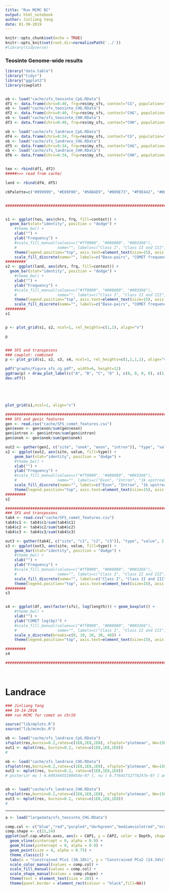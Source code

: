 ```yaml
---
title: "Run MCMC BC"
output: html_notebook
author: Jinliang Yang
date: 01-30-2019
---
```



```r
knitr::opts_chunk$set(echo = TRUE) 
knitr::opts_knit$set(root.dir=normalizePath('../')) 
#library(tidyverse)
```


### Teosinte Genome-wide results

```r
library("data.table")
library("tidyr")
library("ggplot2")
library(cowplot)


ob <- load("cache/sfs_teosinte_CpG.RData")
df1 <- data.frame(chrs=0:40, frq=res$my_sfs, context="CG", population="teosinte")
ob <- load("cache/sfs_teosinte_CHG.RData")
df2 <- data.frame(chrs=0:40, frq=res$my_sfs, context="CHG", population="teosinte")
ob <- load("cache/sfs_teosinte_CHH.RData")
df3 <- data.frame(chrs=0:40, frq=res$my_sfs, context="CHH", population="teosinte")

ob <- load("cache/sfs_landrace_CpG.RData")
df4 <- data.frame(chrs=0:34, frq=res$my_sfs, context="CG", population="landrace")
ob <- load("cache/sfs_landrace_CHG.RData")
df5 <- data.frame(chrs=0:34, frq=res$my_sfs, context="CHG", population="landrace")
ob <- load("cache/sfs_landrace_CHH.RData")
df6 <- data.frame(chrs=0:34, frq=res$my_sfs, context="CHH", population="landrace")


teo <- rbind(df1, df2)
#####>>> read from cache/

land <- rbind(df4, df5)

cbPalette=c("#999999", "#E69F00", "#56B4E9", "#009E73", "#F0E442", "#0072B2", "#D55E00", "#CC79A7")


###################################################################################################


s1 <- ggplot(teo, aes(chrs, frq, fill=context)) + 
  geom_bar(stat="identity", position = "dodge") +
    #theme_bw() +
    xlab("") +
    ylab("Frequency") +
    #scale_fill_manual(values=c("#ff0000", "#008080", "#003366"),
    #                  name="", labels=c("Class I", "Class II and III", "Other TE")) +
    theme(legend.position="top", axis.text=element_text(size=15), axis.title=element_text(size=15) ) +
    scale_fill_discrete(name="", labels=c("Base-pairs", "COMET frequency"))
#########
s2 <- ggplot(land, aes(chrs, frq, fill=context)) + 
  geom_bar(stat="identity", position = "dodge") +
    #theme_bw() +
    xlab("") +
    ylab("Frequency") +
    #scale_fill_manual(values=c("#ff0000", "#008080", "#003366"),
    #                  name="", labels=c("Class I", "Class II and III", "Other TE")) +
    theme(legend.position="top", axis.text=element_text(size=15), axis.title=element_text(size=15) ) +
    scale_fill_discrete(name="", labels=c("Base-pairs", "COMET frequency"))
#########
s1


p <- plot_grid(s1, s2, ncol=1, rel_heights=c(1,1), align="v")

p


### SFS and transposons
### cowplot: combined
p <- plot_grid(s1, s2, s3, s4, ncol=1, rel_heights=c(1,1,1,1), align="v")

pdf("graphs/Figure_sfs_cg.pdf", width=6, height=12)
ggdraw(p) + draw_plot_label(c("A", "B", "C", "D" ), c(0, 0, 0, 0), c(1, 3/4, 2/4, 1/4), size=15)
dev.off()





plot_grid(s1,ncol=1, align="v")

```

```r
###################################################################################################
### SFS and genic features
gen <- read.csv("cache/SFS_comet_features.csv")
gen$exon <- gen$exon/sum(gen$exon)
gen$intron <- gen$intron/sum(gen$intron)
gen$onek <- gen$onek/sum(gen$onek)

out2 <- gather(gen[, c("site", "onek", "exon", "intron")], "type", "value", 2:4)
s2 <- ggplot(out2, aes(site, value, fill=type)) +
    geom_bar(stat="identity", position = "dodge") +
    #theme_bw() +
    xlab("") +
    ylab("Frequency") +
    #scale_fill_manual(values=c("#ff0000", "#008080", "#003366"),
    #                  name="", labels=c("Exon", "Intron", "1k upstream")) +
    scale_fill_discrete(name="", labels=c("Exon", "Intron", "1k upstream")) +
    theme(legend.position="top", axis.text=element_text(size=15), axis.title=element_text(size=15) )
#########
s2

###################################################################################################
### SFS and transposons
tab4 <- read.csv("cache/SFS_comet_features.csv")
tab4$c1 <- tab4$c1/sum(tab4$c1)
tab4$c2 <- tab4$c2/sum(tab4$c2)
tab4$c3 <- tab4$c3/sum(tab4$c3)

out3 <- gather(tab4[, c("site", "c1", "c2", "c3")], "type", "value", 2:4)
s3 <- ggplot(out3, aes(site, value, fill=type)) +
    geom_bar(stat="identity", position = "dodge") +
    #theme_bw() +
    xlab("") +
    ylab("Frequency") +
    #scale_fill_manual(values=c("#ff0000", "#008080", "#003366"),
    #                  name="", labels=c("Class I", "Class II and III", "Other TE")) +
    scale_fill_discrete(name="", labels=c("Class I", "Class II and III", "Other TE")) +
    theme(legend.position="top", axis.text=element_text(size=15), axis.title=element_text(size=15) ) 
#########
s3


s4 <- ggplot(df, aes(factor(sfs), log(length))) + geom_boxplot() +
    #theme_bw() +
    xlab("") +
    ylab("COMET log(bp)") +
    #scale_fill_manual(values=c("#ff0000", "#008080", "#003366"),
    #                  name="", labels=c("Class I", "Class II and III", "Other TE")) +
    scale_x_discrete(breaks=c(0, 10, 20, 30, 40)) +
    theme(legend.position="top", axis.text=element_text(size=15), axis.title=element_text(size=15) )

#########
s4

###################################################################################################




```
# Landrace

```r
### Jinliang Yang
### 10-14-2016
### run MCMC for comet on chr10

source("lib/mplots.R")
source("lib/mcmcbc.R")

ob <- load("cache/sfs_landrace_CpG.RData")
sfsplot(res,burnin=0.2,rates=c(1E8,1E8,1E8), sfsplot="plotmean", Ne=150000, k=0:34)
out1 <- mplot(res, burnin=0.2, rates=c(1E8,1E8,1E8))
#

ob <- load("cache/sfs_landrace_CHG.RData")
sfsplot(res,burnin=0.2,rates=c(1E8,1E8,1E8), sfsplot="plotmean", Ne=150000, k=0:34)
out2 <- mplot(res, burnin=0.2, rates=c(1E8,1E8,1E8))
# posterior mu [ 4.60934455109854e-07 ], nu [ 6.77645732778247e-07 ] and s [ 1.79033264284426e-06 ]


ob <- load("cache/sfs_landrace_CHH.RData")
sfsplot(res,burnin=0.2,rates=c(1E8,1E8,1E8), sfsplot="plotmean", Ne=150000, k=0:34)
out3 <- mplot(res, burnin=0.2, rates=c(1E8,1E8,1E8))
#
```

------------------

```r
a <- load("largedata/sfs_teosinte_CHG.RData")
```

```r
comp.col <- c("blue","red","purple4","darkgreen","mediumvioletred","orange")
comp.shape <- c(21,24)
ggplot(uuf.cap.whole.axes, aes(x = CAP1, y = CAP2, color = Depth, shape = Site)) + #change, or can add "size = Replicate"
  geom_vline(xintercept = 0, alpha = 0.9) +
  geom_hline(yintercept = 0, alpha = 0.9) +
  geom_point(size = 4, alpha = 0.75) +
  theme_classic() +
  labs(x = "Constrained PCo1 (30.18%)", y = "Constrained PCo2 (24.34%)") + #change
  scale_color_manual(values = comp.col) +
  scale_fill_manual(values = comp.col) +
  scale_shape_manual(values = comp.shape) +
  theme(text = element_text(size = 20)) +
  theme(panel.border = element_rect(colour = "black",fill=NA))
```




